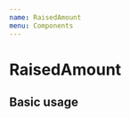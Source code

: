 ```yaml
---
name: RaisedAmount
menu: Components
---
```




# RaisedAmount

<PropsTable of={RaisedAmount} />

## Basic usage

<Playground>
  <RaisedAmount
    title="Amount Of Funds the STO Will Raise"
    primaryAmount="10000"
    tokenAmount="10000"
  />
</Playground>
